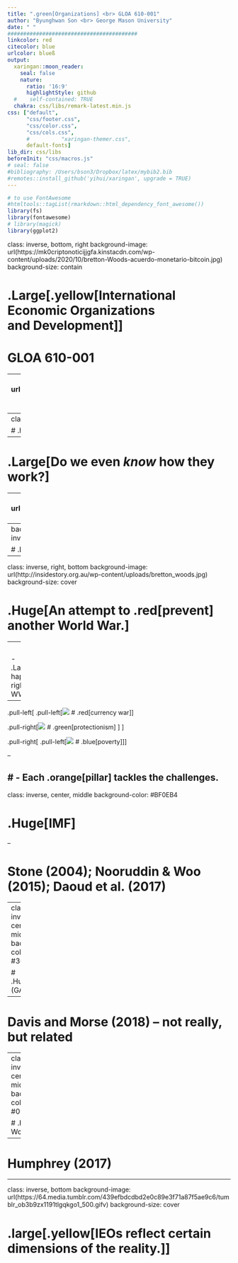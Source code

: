 ```yaml
---
title: ".green[Organizations] <br> GLOA 610-001"
author: "Byunghwan Son <br> George Mason University"
date: " "
#########################################
linkcolor: red
citecolor: blue
urlcolor: blueß
output: 
  xaringan::moon_reader:
    seal: false
    nature:
      ratio: '16:9'
      highlightStyle: github
  #    self-contained: TRUE
  chakra: css/libs/remark-latest.min.js
css: ["default", 
      "css/footer.css", 
      "css/color.css", 
      "css/cols.css",
      #          "xaringan-themer.css",
      default-fonts]
lib_dir: css/libs
beforeInit: "css/macros.js"
# seal: false  
#bibliography: /Users/bson3/Dropbox/latex/mybib2.bib
#remotes::install_github('yihui/xaringan', upgrade = TRUE)
---
```


```r
# to use FontAwesome
#htmltools::tagList(rmarkdown::html_dependency_font_awesome())
library(fs)
library(fontawesome)
# library(magick)  
library(ggplot2)

```
class: inverse, bottom, right
background-image: url(https://mk0criptonoticijjgfa.kinstacdn.com/wp-content/uploads/2020/10/bretton-Woods-acuerdo-monetario-bitcoin.jpg)
background-size: contain

# .Large[.yellow[**International <br> Economic Organizations <br> and Development**]]
# GLOA 610-001

---
background-image: url(https://c.tenor.com/wMgwsOy6N40AAAAC/baddies-are-we-the-baddies.gif)
background-size: contain
class: inverse

# .Large[Are the likes of <br> IMF and World Bank <br> the baddies?]

---
class: inverse, center, middle
background-color: #1A0563

# .huge[If ineffective, .yellow[why?]]

--

# .Large[Do we even *know* how they work?]

---
class: inverse, left, middle
background-image: url(https://68.media.tumblr.com/55ad887647f2e40068edde0a71c1bad0/tumblr_mxkdpmC7xP1rsrbdko1_r1_400.gif)
background-size: 62.5%
background-color: black
background-position: right

# .Large[Or, isn't it that <br> we just .yellow[assume] <br> they are some <br> evil-doers `r fa("skull-crossbones", fill="red")`?]

---
background-image: url(https://thumbs.gfycat.com/AdorableHeartyIndianelephant.webp)
background-size: contain
class: inverse, center, middle

# .Large[To actually understand how they work, we actually need to go back in .yellow[history].]

---

class: inverse, right, bottom
background-image: url(http://insidestory.org.au/wp-content/uploads/bretton_woods.jpg)
background-size: cover

# .Huge[**An attempt to .red[prevent] another World War.**]

---
<div class="full-width-tinted"><br>
  <h1> .large[The Bretton Woods System] </h1> 
</div>

<br>
- .Large[What happened right before WWII?]
<br>

--

.pull-left[
.pull-left[![](https://c.tenor.com/R1RcnFR9EXQAAAAC/broke-fairlyoddparents.gif) 
# .red[currency war]]


.pull-right[![](https://c.tenor.com/asi_jQogc3IAAAAC/family-guy-peter-griffin.gif)
# .green[protectionism] ]
]


.pull-right[
.pull-left[![](https://i.gifer.com/8IQ.gif)
# .blue[poverty]]
]

--

# - Each .orange[pillar] tackles the challenges.
---
class: inverse, center, middle
background-color: #BF0EB4

# .Huge[IMF]

--

# Stone (2004); Nooruddin & Woo (2015); Daoud et al. (2017)

---
class: inverse, center, middle
background-color: #366409

# .Huge[WTO (GATT)]

--

# Davis and Morse (2018) -- not really, but related

---
class: inverse, center, middle
background-color: #093164

# .Huge[The World Bank]

--

# Humphrey (2017)

---
class: inverse, bottom
background-image: url(https://64.media.tumblr.com/439efbdcdbd2e0c89e3f71a87f5ae9c6/tumblr_ob3b9zx1191tlgqkgo1_500.gifv)
background-size: cover

# .large[.yellow[IEOs reflect certain dimensions of the reality.]]

